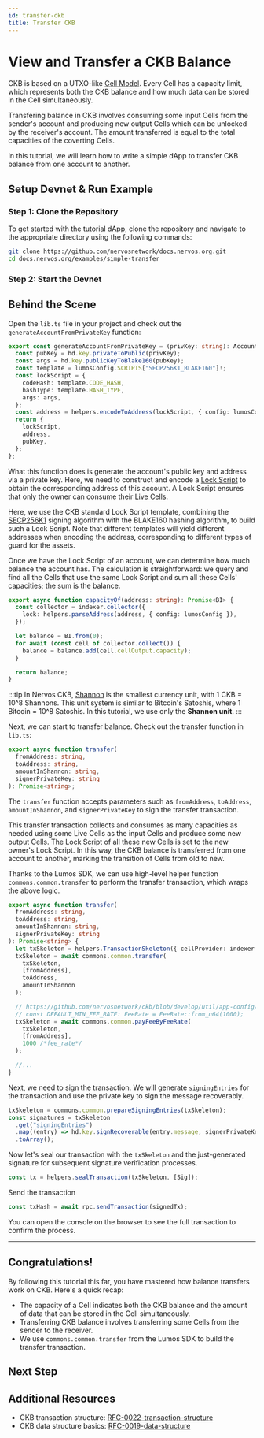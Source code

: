 ```yaml
---
id: transfer-ckb
title: Transfer CKB
---
```



# View and Transfer a CKB Balance

<TutorialHeader
  time={TRANSFEROVERVIEW.time}
  topics={TRANSFEROVERVIEW.topics}
  tools={TRANSFEROVERVIEW.tools}
/>

CKB is based on a UTXO-like [Cell Model](/docs/tech-explanation/cell-model). Every Cell has a capacity limit, which represents both the CKB balance and how much data can be stored in the Cell simultaneously.

Transfering balance in CKB involves consuming some input Cells from the sender's account and producing new output Cells which can be unlocked by the receiver's account. The amount transferred is equal to the total capacities of the coverting Cells.

In this tutorial, we will learn how to write a simple dApp to transfer CKB balance from one account to another.

## Setup Devnet & Run Example

### Step 1: Clone the Repository

To get started with the tutorial dApp, clone the repository and navigate to the appropriate directory using the following commands:

```bash {2}
git clone https://github.com/nervosnetwork/docs.nervos.org.git
cd docs.nervos.org/examples/simple-transfer
```

### Step 2: Start the Devnet

<SetupProject imageSrc="img/dapps/transfer-dapp.jpg" />

## Behind the Scene

Open the `lib.ts` file in your project and check out the `generateAccountFromPrivateKey` function:

```ts
export const generateAccountFromPrivateKey = (privKey: string): Account => {
  const pubKey = hd.key.privateToPublic(privKey);
  const args = hd.key.publicKeyToBlake160(pubKey);
  const template = lumosConfig.SCRIPTS["SECP256K1_BLAKE160"]!;
  const lockScript = {
    codeHash: template.CODE_HASH,
    hashType: template.HASH_TYPE,
    args: args,
  };
  const address = helpers.encodeToAddress(lockScript, { config: lumosConfig });
  return {
    lockScript,
    address,
    pubKey,
  };
};
```

What this function does is generate the account's public key and address via a private key. Here, we need to construct and encode a [Lock Script](/docs/tech-explanation/glossary#lock-script) to obtain the corresponding address of this account. A Lock Script ensures that only the owner can consume their [Live Cells](/docs/tech-explanation/glossary#live-cell).

Here, we use the CKB standard Lock Script template, combining the [SECP256K1](https://github.com/nervosnetwork/rfcs/blob/master/rfcs/0024-ckb-genesis-script-list/0024-ckb-genesis-script-list.md#secp256k1blake160) signing algorithm with the BLAKE160 hashing algorithm, to build such a Lock Script. Note that different templates will yield different addresses when encoding the address, corresponding to different types of guard for the assets.

Once we have the Lock Script of an account, we can determine how much balance the account has. The calculation is straightforward: we query and find all the Cells that use the same Lock Script and sum all these Cells' capacities; the sum is the balance.

```ts
export async function capacityOf(address: string): Promise<BI> {
  const collector = indexer.collector({
    lock: helpers.parseAddress(address, { config: lumosConfig }),
  });

  let balance = BI.from(0);
  for await (const cell of collector.collect()) {
    balance = balance.add(cell.cellOutput.capacity);
  }

  return balance;
}
```

:::tip
In Nervos CKB, [Shannon](/docs/tech-explanation/glossary#shannon) is the smallest currency unit, with 1 CKB = 10^8 Shannons. This unit system is similar to Bitcoin's Satoshis, where 1 Bitcoin = 10^8 Satoshis. In this tutorial, we use only the **Shannon unit**.
:::

Next, we can start to transfer balance. Check out the transfer function in `lib.ts`:

```ts
export async function transfer(
  fromAddress: string,
  toAddress: string,
  amountInShannon: string,
  signerPrivateKey: string
): Promise<string>;
```

The `transfer` function accepts parameters such as `fromAddress`, `toAddress`, `amountInShannon`, and `signerPrivateKey` to sign the transfer transaction.

This transfer transaction collects and consumes as many capacities as needed using some Live Cells as the input Cells and produce some new output Cells. The Lock Script of all these new Cells is set to the new owner's Lock Script. In this way, the CKB balance is transferred from one account to another, marking the transition of Cells from old to new.

Thanks to the Lumos SDK, we can use high-level helper function `commons.common.transfer` to perform the transfer transaction, which wraps the above logic.

```ts
export async function transfer(
  fromAddress: string,
  toAddress: string,
  amountInShannon: string,
  signerPrivateKey: string
): Promise<string> {
  let txSkeleton = helpers.TransactionSkeleton({ cellProvider: indexer });
  txSkeleton = await commons.common.transfer(
    txSkeleton,
    [fromAddress],
    toAddress,
    amountInShannon
  );

  // https://github.com/nervosnetwork/ckb/blob/develop/util/app-config/src/legacy/tx_pool.rs#L9
  // const DEFAULT_MIN_FEE_RATE: FeeRate = FeeRate::from_u64(1000);
  txSkeleton = await commons.common.payFeeByFeeRate(
    txSkeleton,
    [fromAddress],
    1000 /*fee_rate*/
  );

  //...
}
```

Next, we need to sign the transaction. We will generate `signingEntries` for the transaction and use the private key to sign the message recoverably.

```ts
txSkeleton = commons.common.prepareSigningEntries(txSkeleton);
const signatures = txSkeleton
  .get("signingEntries")
  .map((entry) => hd.key.signRecoverable(entry.message, signerPrivateKey))
  .toArray();
```

Now let's seal our transaction with the `txSkeleton` and the just-generated signature for subsequent signature verification processes.

```ts
const tx = helpers.sealTransaction(txSkeleton, [Sig]);
```

Send the transaction

```ts
const txHash = await rpc.sendTransaction(signedTx);
```

You can open the console on the browser to see the full transaction to confirm the process.

---

## Congratulations!

By following this tutorial this far, you have mastered how balance transfers work on CKB. Here's a quick recap:

- The capacity of a Cell indicates both the CKB balance and the amount of data that can be stored in the Cell simultaneously.
- Transferring CKB balance involves transferring some Cells from the sender to the receiver.
- We use `commons.common.transfer` from the Lumos SDK to build the transfer transaction.

## Next Step

<SwitchToTestnet readmeLink="https://github.com/nervosnetwork/docs.nervos.org/blob/develop/examples/simple-transfer/README.md" />

## Additional Resources

- CKB transaction structure: [RFC-0022-transaction-structure](https://github.com/nervosnetwork/rfcs/blob/master/rfcs/0022-transaction-structure/0022-transaction-structure.md)
- CKB data structure basics: [RFC-0019-data-structure](https://github.com/nervosnetwork/rfcs/blob/master/rfcs/0019-data-structures/0019-data-structures.md)
